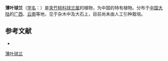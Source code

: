 {{Speciesbox
| name = 薄叶球兰
| status = 
| status_system = 
| image =
| genus = Hoya
| species = mengtzeensis
| authority = [[蒋英_(植物学家)|Tsiang]] et P. T. Li in Acta Phytotax.
}}

'''薄叶球兰'''（[[学名|学名]]：{{lang|la|''Hoya mengtzeensis''}}）是[[夹竹桃科|夹竹桃科]][[球兰属|球兰属]]的植物，为中国的特有植物。分布于[[中国大陆|中国大陆]]的[[广西|广西]]、[[云南|云南]]等地，见于杂木中及大石上，目前尚未由人工引种栽培。

== 参考文献 ==
<div class="references-small">
* {{cite web| url =http://www.bioinfo.cn/db05/KmzwSpecies.php?action=view&id=1628| title =薄叶球兰| work =《中国高等植物数据库全库》| publisher =中国科学院微生物研究所| author =昆明植物研究所| accessdate =2009-02-22| deadurl =yes| archiveurl =https://web.archive.org/web/20160305044707/http://www.bioinfo.cn/db05/KmzwSpecies.php?action=view&id=1628| archivedate =2016-03-05}}
</div>
{{Taxonbar|from=Q15225599}}

[[Category:球兰属|薄叶球兰]]


{{植物小作品}}